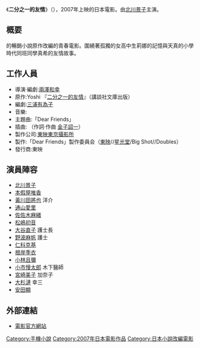 {{Infobox Film
| name               = 二分之一的友情
| original_name      = Dear Friends
| image              = 二分之一的友情.jpg
| cn_image           = 
| hk_image           = 
| tw_image           = 
| caption            = 
| director           = [[兩澤和幸|兩澤和幸]]
| executive_producer =
| producer           = [[河瀨光|河瀨光]]、生田篤、關浩紀<br />[[東映|東映]]、{{link-ja|東映Video|東映ビデオ}}、[[星光堂|星光堂]]<br />Big Shot、{{link-ja|Stardust Pictures|スターダストピクチャーズ}}、Doubles
| writer             = 兩澤和幸<br />[[三浦有為子|三浦有為子]]
| narrator           = 
| production_supervisor =
| starring           = [[北川景子|北川景子]]
| music              = {{link-ja|藤原郁郎|藤原いくろう}} 
| cinematography     = 上野彰吾
| editing            = 大畑英亮
| studio             = 
| distributor        = 東映
| released           = （日本）[[2007年2月|2007年2月3日]]<br>（台湾）2008年6月13日
| sec-title          =
| rate               = 
| runtime            = 115分鐘
| country            = [[日本電影|日本]]
| language           = [[日語|日語]]
| imdb_id            = 
| amg_id             = 
| budget             = 
| gross              =
| preceded_by        = 
| followed_by        = 
| cn_name            = 
| hk_name            = 
| tw_name            = 二分之一的友情
}}

《'''二分之一的友情'''》（{{lang-ja|ディア・フレンズ}}），2007年上映的日本電影。由[[北川景子|北川景子]]主演。

==概要==
{{link-ja|Yoshi (小说家)|Yoshi|Yoshi}}的暢銷小說原作改編的青春電影。圍繞著孤獨的女高中生莉娜的記憶與天真的小學時代同班同學真希的友情故事。

== 工作人員 ==
*導演·編劇:[[兩澤和幸|兩澤和幸]]
*原作:Yoshi 『[[二分之一的友情_(小說)|二分之一的友情]]』（講談社文庫出版）
*編劇:[[三浦有為子|三浦有為子]]
*音樂:{{link-ja|藤原郁郎|藤原いくろう}}
*主題曲:{{link-ja|SOULHEAD|SOULHEAD}}「Dear Friends」
*插曲:{{link-ja|再见今日之日|今日の日はさようなら}} （作詞·作曲 [[金子詔一|金子詔一]]）
*製作公司:[[東映東京攝影所|東映東京攝影所]]
*製作:「Dear Friends」製作委員会（[[東映|東映]]/{{link-ja|東映Video|東映ビデオ}}/[[星光堂|星光堂]]/Big Shot/{{link-ja|Stardust Pictures|スターダストピクチャーズ}}/Doubles）
*發行商:東映

== 演員陣容 ==
*[[北川景子|北川景子]] {{nihongo|莉娜|リナ}}
*[[本假屋唯香|本假屋唯香]] {{nihongo|真希|マキ}}
*[[黃川田將也|黃川田將也]] 洋介
*[[通山愛里|通山愛里]] {{lang|ja|ヒロコ}}
*[[佐佐木麻緒|佐佐木麻緒]] {{lang|ja|カナエ}}
*[[松嶋初音|松嶋初音]] {{lang|ja|エミ}}
*[[大谷直子|大谷直子]] 護士長
*[[野波麻帆|野波麻帆]] 護士
*[[仁科克基|仁科克基]]
*[[根岸季衣|根岸季衣]]
*[[小林且彌|小林且彌]]
*[[小市慢太郎|小市慢太郎]] 木下醫師
*[[宮崎美子|宮崎美子]] 加奈子
*[[大杉漣|大杉漣]] 幸三
*[[安田顯|安田顯]]

== 外部連結 ==
*[https://web.archive.org/web/20090303224926/http://www.dear-friends.jp/ 電影官方網站]

{{DEFAULTSORT:Dear Friends}}
[[Category:手機小說|Category:手機小說]]
[[Category:2007年日本電影作品|Category:2007年日本電影作品]]
[[Category:日本小說改編電影|Category:日本小說改編電影]]
